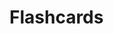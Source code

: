 

<DocsSEO
  title="Flashcards"
  description="Create and study with AI-generated flashcards based on your research materials and notes in Escruta."
/>

# Flashcards
